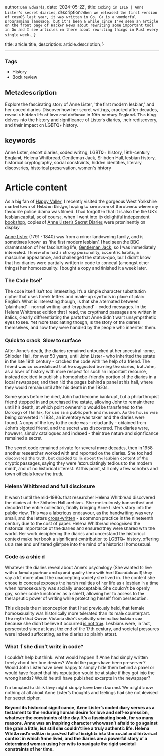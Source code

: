 
  author: `Dan Edwards`,
  date: '2024-05-22',
  title: `Coding in 1816 | Anne Lister's secret diaries`,
  description:
    `When we released the first version of cosmOS last year, it was written in Go. Go is a wonderful programming language, but it's been a while since I've seen an article on the front page of Hacker News about rewriting some important tool in Go and I see articles on there about rewriting things in Rust every single week.`,
}

  title: article.title,
  description: article.description,
}


---
### Tags

- History
- Book review


## Metadescription

Explore the fascinating story of Anne Lister, 'the first modern lesbian,' and her coded diaries. Discover how her secret writings, cracked after decades, reveal a hidden life of love and defiance in 19th-century England. This blog delves into the history and significance of Lister's diaries, their rediscovery, and their impact on LGBTQ+ history.
## keywords

Anne Lister, secret diaries, coded writing, LGBTQ+ history, 19th-century England, Helena Whitbread, Gentleman Jack, Shibden Hall, lesbian history, historical cryptography, social constraints, hidden identities, literary discoveries, historical preservation, women's history

# Article content

As a big fan of [Happy Valley](https://www.metacritic.com/tv/happy-valley/), I recently visited the gorgeous West Yorkshire market town of Hebden Bridge, hoping to see some of the streets where my favourite police drama was filmed. I had forgotten that it is also the the UK’s [lesbian capital](https://www.bbc.co.uk/news/magazine-16962898), so of course, when I went into its delightful [independent bookshop](https://bookcasehebden.wordpress.com/), copies of [Anne Lister’s Secret Diaries](https://www.amazon.co.uk/Secret-Diaries-Lister-Virago-Classics/dp/1844087190) were prominently on display.

[Anne Lister](https://en.wikipedia.org/wiki/Anne_Lister) (1791 - 1840) was from a minor landowning family, and is sometimes known as ‘the first modern lesbian’. I had seen the BBC dramatisation of her fascinating life, [Gentleman Jack](https://www.metacritic.com/tv/gentleman-jack/), so I was immediately interested. I knew she had a strong personality, eccentric habits, a masculine appearance, and challenged the status-quo, but I didn’t know that her diaries were partially written in code to conceal (amongst other things) her homosexuality. I bought a copy and finished it a week later.

### The Code Itself

The code itself isn’t too interesting. It’s a simple character substitution cipher that uses Greek letters and made-up symbols in place of plain English. What is interesting though, is that she alternated between ‘plainhand’ - normal writing, and ‘crypthand’ - coded messages. In the Helena Whitbread edition that I read, the crypthand passages are written in italics, clearly differentiating the parts that Anne didn’t want unsympathetic eyes to see. Yet more fascinating though, is the story of the diaries themselves, and how they were handled by the people who inherited them.

### Quick to crack; Slow to surface

After Anne’s death, the diaries remained untouched at her ancestral home, Shibden Hall, for over 50 years, until John Lister - who inherited the estate in the late 19th century - cracked the code with the help of a friend. The friend was so scandalised that he suggested burning the diaries, but John, as a lover of history with more respect for such an important resource, instead decided to publish a homophobe-friendly portion of the diaries in a local newspaper, and then hid the pages behind a panel at his hall, where they would remain until after his death in the 1930s.

Some years before he died, John had become bankrupt, but a philanthropist friend stepped in and purchased the estate, allowing John to remain there until his death, at which point ownership would be transferred to the Borough of Halifax, for use as a public park and museum. As the house was being converted in 1934, an inventory was taken and the diaries were found. A copy of the key to the code was - reluctantly - obtained from John’s bigoted friend, and the secret was discovered. The diaries were, however, simply catalogued and indexed - their true nature and significance remained a secret.

The secret code remained private for several more decades, then in 1958 another researcher worked with and reported on the diaries. She too had discovered the truth, but decided to lie about the lesbian content of the cryptic passages, saying they were ‘excruciatingly tedious to the modern mind’, and of no historical interest. At this point, still only a few scholars and town officials knew the truth.

### Helena Whitbread and full disclosure

It wasn't until the mid-1980s that researcher Helena Whitbread discovered the diaries at the Shibden Hall archives. She meticulously transcribed and decoded the entire collection, finally bringing Anne Lister's story into the public view. This was a laborious endeavour, as the handwriting was very small, and the letters [cross-written](https://www.janeaustensummer.org/post/caught-in-the-cross-writing) - a common practice in the nineteenth century due to the cost of paper. Helena Whitbread recognised the historical importance of the diaries and ensured they were shared with the world. Her work deciphering the diaries and understand the historical context make her book a significant contribution to LGBTQ+ history, offering us a rare and unfiltered glimpse into the mind of a historical homosexual.

### Code as a shield

Whatever the diaries reveal about Anne’s psychology (She wanted to live with a female partner and spend quality time with her! Scandalous!!) they say a lot more about the unaccepting society she lived in. The content she chose to conceal exposes the harsh realities of her life as a lesbian in a time when homosexuality was socially unacceptable. She couldn't be openly gay, so her code functioned as a shield, allowing her to access to the therapeutic power of writing while protecting herself from persecution.

This dispels the misconception that I had previously held, that female homosexuality was historically more tolerated than its male counterpart. The myth that Queen Victoria didn’t explicitly criminalise lesbian sex because she didn’t believe it occurred [is not true](https://www.open.edu/openlearn/society-politics-law/law/lesbianism-and-the-criminal-law-england-and-wales). Lesbians were, in fact, persecuted since at least the end of the 17th century, and societal pressures were indeed suffocating, as the diaries so plainly attest.

### What if she didn’t write in code?

I couldn’t help but think: what would happen if Anne had simply written freely about her true desires? Would the pages have been preserved? Would John Lister have been happy to simply hide them behind a panel or would have feared that his reputation would be at stake if they got into the wrong hands? Would he still have published excerpts in the newspaper?

I’m tempted to think they might simply have been burned. We might know nothing at all about Anne Lister’s thoughts and feelings had she not devised her secret cipher.

**Beyond its historical significance, Anne Lister's coded diary serves as a testament to the enduring human desire for love and self-expression, whatever the constraints of the day. It’s a fascinating book, for so many reasons. Anne was an inspiring character who wasn’t afraid to go against the grain a little, but still she couldn’t live a truly authentic life. Helena Whitbread’s edition is packed full of insights into the social and historical context in which Anne lived, and the diaries are a powerful story of a determined woman using her wits to navigate the rigid societal constraints of her time.**

